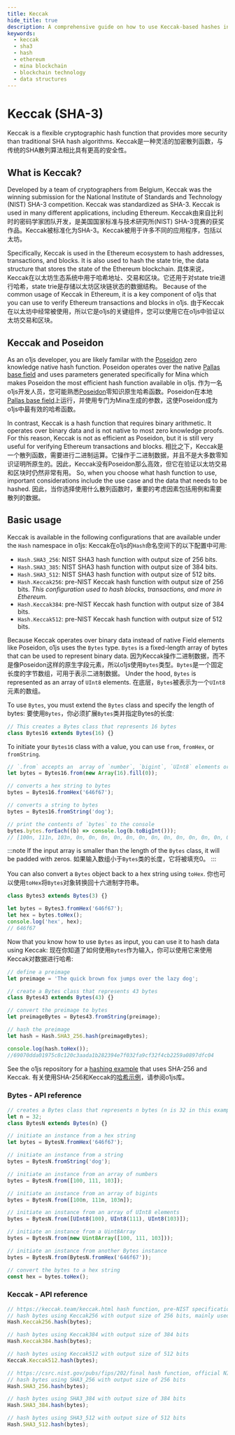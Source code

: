 ```yaml
---
title: Keccak
hide_title: true
description: A comprehensive guide on how to use Keccak-based hashes in o1js.
keywords:
  - keccak
  - sha3
  - hash
  - ethereum
  - mina blockchain
  - blockchain technology
  - data structures
---
```


# Keccak (SHA-3)

Keccak is a flexible cryptographic hash function that provides more security than traditional SHA hash algorithms. Keccak是一种灵活的加密散列函数，与传统的SHA散列算法相比具有更高的安全性。

## What is Keccak?

Developed by a team of cryptographers from Belgium, Keccak was the winning submission for the National Institute of Standards and Technology (NIST) SHA-3 competition. Keccak was standardized as SHA-3. Keccak is used in many different applications, including Ethereum. Keccak由来自比利时的密码学家团队开发，是美国国家标准与技术研究所(NIST) SHA-3竞赛的获奖作品。Keccak被标准化为SHA-3。Keccak被用于许多不同的应用程序，包括以太坊。

Specifically, Keccak is used in the Ethereum ecosystem to hash addresses, transactions, and blocks. It is also used to hash the state trie, the data structure that stores the state of the Ethereum blockchain. 具体来说，Keccak在以太坊生态系统中用于哈希地址、交易和区块。它还用于对state trie进行哈希，state trie是存储以太坊区块链状态的数据结构。
Because of the common usage of Keccak in Ethereum, it is a key component of o1js that you can use to verify Ethereum transactions and blocks in o1js. 由于Keccak在以太坊中经常被使用，所以它是o1js的关键组件，您可以使用它在o1js中验证以太坊交易和区块。

## Keccak and Poseidon

As an o1js developer, you are likely familar with the [Poseidon](https://o1-labs.github.io/proof-systems/specs/poseidon.html) zero knowledge native hash function. Poseidon operates over the native [Pallas base field](https://electriccoin.co/blog/the-pasta-curves-for-halo-2-and-beyond/) and uses parameters generated specifically for Mina which makes Poseidon the most efficient hash function available in o1js. 作为一名o1js开发人员，您可能熟悉[Poseidon](https://o1-labs.github.io/proof-systems/specs/poseidon.html)零知识原生哈希函数。Poseidon在本地[Pallas base field](https://electriccoin.co/blog/the-pasta-curves-for-halo-2-and-beyond/)上运行，并使用专门为Mina生成的参数，这使Poseidon成为o1js中最有效的哈希函数。

In contrast, Keccak is a hash function that requires binary arithmetic. It operates over binary data and is not native to most zero knowledge proofs. For this reason, Keccak is not as efficient as Poseidon, but it is still very useful for verifying Ethereum transactions and blocks. 相比之下，Keccak是一个散列函数，需要进行二进制运算。它操作于二进制数据，并且不是大多数零知识证明所原生的。因此，Keccak没有Poseidon那么高效，但它在验证以太坊交易和区块时仍然非常有用。
So, when you choose what hash function to use, important considerations include the use case and the data that needs to be hashed. 因此，当你选择使用什么散列函数时，重要的考虑因素包括用例和需要散列的数据。

## Basic usage

Keccak is available in the following configurations that are available under the `Hash` namespace in o1js: Keccak在o1js的`Hash`命名空间下的以下配置中可用:

- `Hash.SHA3_256`: NIST SHA3 hash function with output size of 256 bits.
- `Hash.SHA3_385`: NIST SHA3 hash function with output size of 384 bits.
- `Hash.SHA3_512`: NIST SHA3 hash function with output size of 512 bits.
- `Hash.Keccak256`: pre-NIST Keccak hash function with output size of 256 bits. _This configuration used to hash blocks, transactions, and more in Ethereum._
- `Hash.Keccak384`: pre-NIST Keccak hash function with output size of 384 bits.
- `Hash.Keccak512`: pre-NIST Keccak hash function with output size of 512 bits.

Because Keccak operates over binary data instead of native Field elements like Poseidon, o1js uses the `Bytes` type. `Bytes` is a fixed-length array of bytes that can be used to represent binary data. 因为Keccak操作二进制数据，而不是像Poseidon这样的原生字段元素，所以o1js使用`Bytes`类型。`Bytes`是一个固定长度的字节数组，可用于表示二进制数据。
Under the hood, `Bytes` is represented as an array of `UInt8` elements. 在底层，`Bytes`被表示为一个`UInt8`元素的数组。

To use `Bytes`, you must extend the `Bytes` class and specify the length of bytes: 要使用`Bytes`，你必须扩展`Bytes`类并指定Bytes的长度:

```ts
// This creates a Bytes class that represents 16 bytes
class Bytes16 extends Bytes(16) {}
```

To initiate your `Bytes16` class with a value, you can use `from`, `fromHex`, or `fromString`.

```ts
// `.from` accepts an  array of `number`, `bigint`, `UInt8` elements or a `Uint8Array` or `Bytes`
let bytes = Bytes16.from(new Array(16).fill(0));

// converts a hex string to bytes
bytes = Bytes16.fromHex('646f67');

// converts a string to bytes
bytes = Bytes16.fromString('dog');

// print the contents of `bytes` to the console
bytes.bytes.forEach((b) => console.log(b.toBigInt()));
// [100n, 111n, 103n, 0n, 0n, 0n, 0n, 0n, 0n, 0n, 0n, 0n, 0n, 0n, 0n, 0n]
```

:::note
If the input array is smaller than the length of the `Bytes` class, it will be padded with zeros. 如果输入数组小于`Bytes`类的长度，它将被填充0。
:::

You can also convert a `Bytes` object back to a hex string using `toHex`. 你也可以使用`toHex`将`Bytes`对象转换回十六进制字符串。

```ts
class Bytes3 extends Bytes(3) {}

let bytes = Bytes3.fromHex('646f67');
let hex = bytes.toHex();
console.log('hex', hex);
// 646f67
```

Now that you know how to use `Bytes` as input, you can use it to hash data using Keccak: 现在你知道了如何使用`Bytes`作为输入，你可以使用它来使用Keccak对数据进行哈希:

```ts
// define a preimage
let preimage = 'The quick brown fox jumps over the lazy dog';

// create a Bytes class that represents 43 bytes
class Bytes43 extends Bytes(43) {}

// convert the preimage to bytes
let preimageBytes = Bytes43.fromString(preimage);

// hash the preimage
let hash = Hash.SHA3_256.hash(preimageBytes);

console.log(hash.toHex());
//69070dda01975c8c120c3aada1b282394e7f032fa9cf32f4cb2259a0897dfc04
```

See the o1js repository for a [hashing example](https://github.com/o1-labs/o1js/tree/main/src/examples/zkapps/hashing) that uses SHA-256 and Keccak. 有关使用SHA-256和Keccak的[哈希示例](https://github.com/o1-labs/o1js/tree/main/src/examples/zkapps/hashing)，请参阅o1js库。

### Bytes - API reference

```ts
// creates a Bytes class that represents n bytes (n is 32 in this example)
let n = 32;
class BytesN extends Bytes(n) {}

// initiate an instance from a hex string
let bytes = BytesN.fromHex('646f67');

// initiate an instance from a string
bytes = BytesN.fromString('dog');

// initiate an instance from an array of numbers
bytes = BytesN.from([100, 111, 103]);

// initiate an instance from an array of bigints
bytes = BytesN.from([100n, 111n, 103n]);

// initiate an instance from an array of UInt8 elements
bytes = BytesN.from([UInt8(100), UInt8(111), UInt8(103)]);

// initiate an instance from a Uint8Array
bytes = BytesN.from(new Uint8Array([100, 111, 103]));

// initiate an instance from another Bytes instance
bytes = BytesN.from(BytesN.fromHex('646f67'));

// convert the bytes to a hex string
const hex = bytes.toHex();
```

### Keccak - API reference

```ts
// https://keccak.team/keccak.html hash function, pre-NIST specification
// hash bytes using Keccak256 with output size of 256 bits, mainly used in Ethereum
Hash.Keccak256.hash(bytes);

// hash bytes using Keccak384 with output size of 384 bits
Hash.Keccak384.hash(bytes);

// hash bytes using Keccak512 with output size of 512 bits
Keccak.Keccak512.hash(bytes);

// https://csrc.nist.gov/pubs/fips/202/final hash function, official NIST specification
// hash bytes using SHA3_256 with output size of 256 bits
Hash.SHA3_256.hash(bytes);

// hash bytes using SHA3_384 with output size of 384 bits
Hash.SHA3_384.hash(bytes);

// hash bytes using SHA3_512 with output size of 512 bits
Hash.SHA3_512.hash(bytes);
```
